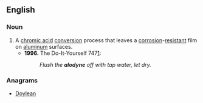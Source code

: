 ==English==

===Noun===
{{en-noun}}

# A [[chromic acid]] [[conversion]] process that leaves a [[corrosion]]-[[resistant]] film on [[aluminum]] surfaces.
#* '''1996.''' The Do-It-Yourself 747[http://www.wanttaja.com/avlinks/diy747.htm]:
#*: ''Flush the '''alodyne''' off with tap water, let dry.''

===Anagrams===
* [[Doylean#English|Doylean]]